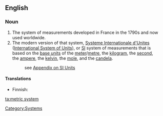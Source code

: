 ==English==

===Noun===
{{en-noun|sg=[[metric]] [[system]]|-}}

#The system of measurements developed in France in the 1790s and now used worldwide.
#The modern version of that system, [[Systeme Internationale d'Unites]] ([[International System of Units]]), or [[SI]] system of measurements that is based on the [[base unit]]s of the [[meter]]/[[metre]], the [[kilogram]], the [[second]], the [[ampere]], the [[kelvin]], the [[mole]], and the [[candela]].
#: see [[Appendix:SI_units|Appendix on SI Units]]

====Translations====
{{trans-top|system of measurements developed in France}}
* Finnish: {{t-|fi|metrijärjestelmä}}
{{trans-mid}}
{{trans-bottom}}

{{trans-see|International System of Units}}

[[Category:Systems]]

[[ta:metric system]]